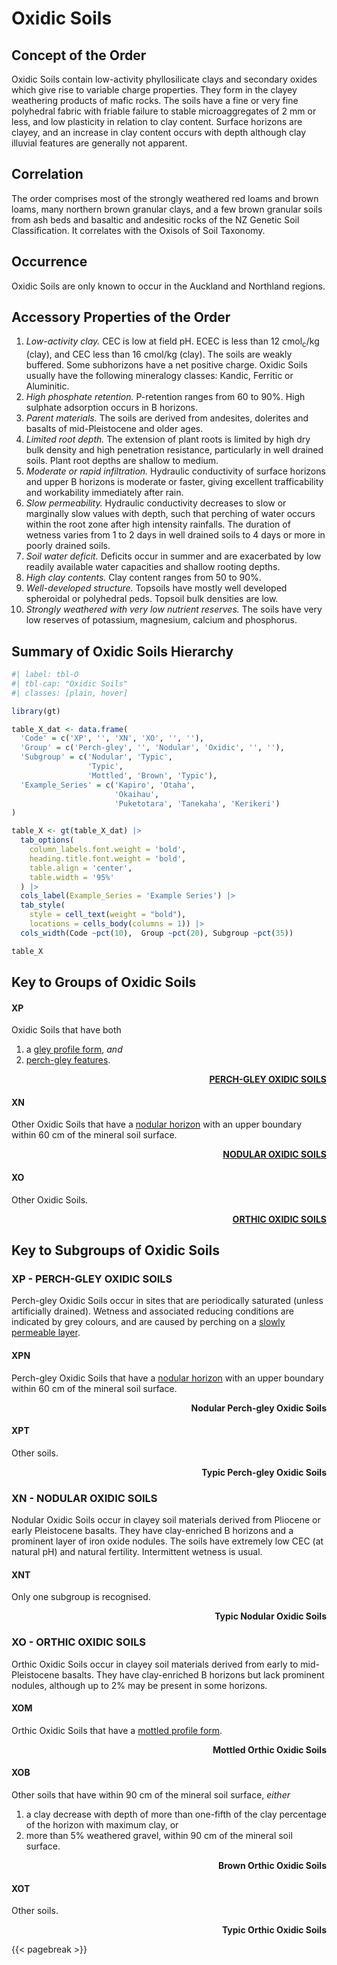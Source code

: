 # Oxidic Soils {#sec-ord-X}

## Concept of the Order {#sec-con-X}

Oxidic Soils contain low-activity phyllosilicate clays and secondary oxides which give rise to variable charge properties. They form in the clayey weathering products of [mafic]{.min} rocks. The soils have a fine or very fine polyhedral fabric with friable failure to stable microaggregates of 2 mm or less, and low plasticity in relation to clay content. Surface horizons are clayey, and an increase in clay content occurs with depth although clay illuvial features are generally not apparent.

## Correlation {#sec-cor-X}

The order comprises most of the strongly weathered red loams and brown loams, many northern brown granular clays, and a few brown granular soils from ash beds and basaltic and andesitic rocks of the NZ Genetic Soil Classification. It correlates with the Oxisols of Soil Taxonomy.

## Occurrence {#sec-occ-X}

Oxidic Soils are only known to occur in the Auckland and Northland regions.

## Accessory Properties of the Order {#sec-acc-X}

1.  *Low-activity clay.* CEC is low at field pH. ECEC is less than 12 cmol~c~/kg (clay), and CEC less than 16 cmol/kg (clay). The soils are weakly buffered. Some subhorizons have a net positive charge. Oxidic Soils usually have the following mineralogy classes: Kandic, Ferritic or Aluminitic.
2.  *High phosphate retention.* P-retention ranges from 60 to 90%. High sulphate adsorption occurs in B horizons.
3.  *Parent materials.* The soils are derived from andesites, dolerites and basalts of [mid-Pleistocene and older ages]{.min}.
4.  *Limited root depth.* The extension of plant roots is limited by high dry bulk density and high penetration resistance, particularly in well drained soils. Plant root depths are shallow to medium.
5.  *Moderate or rapid infiltration.* Hydraulic conductivity of surface horizons and upper B horizons is moderate or faster, giving excellent trafficability and workability immediately after rain.
6.  *Slow permeability.* Hydraulic conductivity decreases to slow or marginally slow values with depth, such that perching of water occurs within the root zone after high intensity rainfalls. The duration of wetness varies from 1 to 2 days in well drained soils to 4 days or more in poorly drained soils.
7.  *Soil water deficit.* Deficits occur in summer and are exacerbated by low readily available water capacities and shallow rooting depths.
8.  *High clay contents.* Clay content ranges from 50 to 90%.
9.  *Well-developed structure.* Topsoils have mostly well developed spheroidal or polyhedral peds. Topsoil bulk densities are low.
10. *Strongly weathered with very low nutrient reserves.* The soils have very low reserves of potassium, magnesium, calcium and phosphorus.

## Summary of Oxidic Soils Hierarchy {#sec-sum-X}

```r
#| label: tbl-O
#| tbl-cap: "Oxidic Soils"
#| classes: [plain, hover]

library(gt)

table_X_dat <- data.frame(
  'Code' = c('XP', '', 'XN', 'XO', '', ''),
  'Group' = c('Perch-gley', '', 'Nodular', 'Oxidic', '', ''),
  'Subgroup' = c('Nodular', 'Typic',
                 'Typic',
                 'Mottled', 'Brown', 'Typic'),
  'Example_Series' = c('Kapiro', 'Otaha',
                       'Okaihau',
                       'Puketotara', 'Tanekaha', 'Kerikeri')
) 

table_X <- gt(table_X_dat) |>
  tab_options(
    column_labels.font.weight = 'bold', 
    heading.title.font.weight = 'bold',
    table.align = 'center',
    table.width = '95%'
  ) |>
  cols_label(Example_Series = 'Example Series') |>
  tab_style(
    style = cell_text(weight = "bold"),
    locations = cells_body(columns = 1)) |>
  cols_width(Code ~pct(10),  Group ~pct(20), Subgroup ~pct(35))

table_X
```

## Key to Groups of Oxidic Soils {#sec-grp-X}

#### **XP** {#sec-key-XP}

Oxidic Soils that have both

1.  a [gley profile form](Diagnostics.qmd#sec-diag-gleypf), *and*
2.  [perch-gley features](Diagnostics.qmd#sec-diag-pgley).

::: {style="text-align: right"}
[**PERCH-GLEY OXIDIC SOILS**](#sec-XP)
:::

#### **XN** {#sec-key-XN}

Other Oxidic Soils that have a [nodular horizon](Diagnostics.qmd#sec-diag-nodh) with an upper boundary within 60 cm of the mineral soil surface.

::: {style="text-align: right"}
[**NODULAR OXIDIC SOILS**](#sec-XN)
:::

#### **XO** {#sec-key-XO}

Other Oxidic Soils.

::: {style="text-align: right"}
[**ORTHIC OXIDIC SOILS**](#sec-XO)
:::

## Key to Subgroups of Oxidic Soils {#sec-sub-X}

### **XP** - PERCH-GLEY OXIDIC SOILS {#sec-XP}

Perch-gley Oxidic Soils occur in sites that are periodically saturated (unless artificially drained). Wetness and associated reducing conditions are indicated by grey colours, and are caused by perching on a [slowly permeable layer](Diagnostics.qmd#sec-diag-slowp).

#### **XPN** {#sec-key-XPN}

Perch-gley Oxidic Soils that have a [nodular horizon](Diagnostics.qmd#sec-diag-nodh) with an upper boundary within 60 cm of the mineral soil surface.

::: {style="text-align: right"}
**Nodular Perch-gley Oxidic Soils**
:::

#### **XPT** {#sec-key-XPT}

Other soils.

::: {style="text-align: right"}
**Typic Perch-gley Oxidic Soils**
:::

### **XN** - NODULAR OXIDIC SOILS {#sec-XN}

Nodular Oxidic Soils occur in clayey soil materials derived from Pliocene or early Pleistocene basalts. They have clay-enriched B horizons and a prominent layer of iron oxide nodules. The soils have extremely low CEC (at natural pH) and natural fertility. Intermittent wetness is usual.

#### **XNT** {#sec-key-XNT}

Only one subgroup is recognised.

::: {style="text-align: right"}
**Typic Nodular Oxidic Soils**
:::

### **XO** - ORTHIC OXIDIC SOILS {#sec-XO}

Orthic Oxidic Soils occur in clayey soil materials derived from early to mid-Pleistocene basalts. They have clay-enriched B horizons but lack prominent nodules, although up to 2% may be present in some horizons.

#### **XOM** {#sec-key-XOM}

Orthic Oxidic Soils that have a [mottled profile form](Diagnostics.qmd#sec-diag-mottpf).

::: {style="text-align: right"}
**Mottled Orthic Oxidic Soils**
:::

#### **XOB** {#sec-key-XOB}

Other soils that have within 90 cm of the mineral soil surface, *either*

1.  a clay decrease with depth of more than one-fifth of the clay percentage of the horizon with maximum clay, or
2.  more than 5% weathered gravel, within 90 cm of the mineral soil surface.

::: {style="text-align: right"}
**Brown Orthic Oxidic Soils**
:::

#### **XOT** {#sec-key-XOT}

Other soils.

::: {style="text-align: right"}
**Typic Orthic Oxidic Soils**
:::

{{< pagebreak >}}
